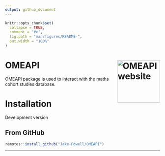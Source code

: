 ```yaml
---
output: github_document
---
```


<!-- README.md is generated from README.Rmd. Please edit that file -->

```r
knitr::opts_chunk$set(
  collapse = TRUE,
  comment = "#>",
  fig.path = "man/figures/README-",
  out.width = "100%"
)
```

# OMEAPI <a href="https://jake-powell.github.io/OMEAPI/"><img src="man/figures/logo.png" align="right" height="139" alt="OMEAPI website" /></a>
<!-- badges: start -->
<!-- badges: end -->

OMEAPI package is used to interact with the maths cohort studies database.

# Installation

Development version

## From GitHub

```r
remotes::install_github("Jake-Powell/OMEAPI")
```

***
